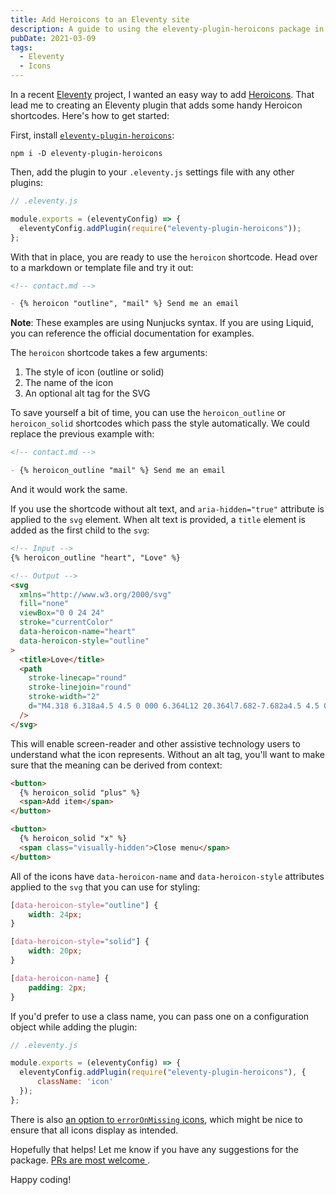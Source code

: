 ```yaml
---
title: Add Heroicons to an Eleventy site
description: A guide to using the eleventy-plugin-heroicons package in your Eleventy projects
pubDate: 2021-03-09
tags:
  - Eleventy
  - Icons
---
```



In a recent [Eleventy](https://11ty.dev) project, I wanted an easy way to add [Heroicons](https://heroicons.com). That lead me to creating an Eleventy plugin that adds some handy Heroicon shortcodes. Here's how to get started:

First, install [`eleventy-plugin-heroicons`](https://npm.im/eleventy-plugin-heroicons):

```shell
npm i -D eleventy-plugin-heroicons
```

Then, add the plugin to your `.eleventy.js` settings file with any other plugins:

```js
// .eleventy.js

module.exports = (eleventyConfig) => {
  eleventyConfig.addPlugin(require("eleventy-plugin-heroicons"));
};
```

With that in place, you are ready to use the `heroicon` shortcode. Head over to a markdown or template file and try it out:


```md
<!-- contact.md -->

- {% heroicon "outline", "mail" %} Send me an email
```


**Note**: These examples are using Nunjucks syntax. If you are using Liquid, you can reference the official documentation for examples.

The `heroicon` shortcode takes a few arguments:

1. The style of icon (outline or solid)
2. The name of the icon
3. An optional alt tag for the SVG

To save yourself a bit of time, you can use the `heroicon_outline` or `heroicon_solid` shortcodes which pass the style automatically. We could replace the previous example with:


```md
<!-- contact.md -->

- {% heroicon_outline "mail" %} Send me an email
```


And it would work the same.

If you use the shortcode without alt text, and `aria-hidden="true"` attribute is applied to the `svg` element. When alt text is provided, a `title` element is added as the first child to the `svg`:


```html
<!-- Input -->
{% heroicon_outline "heart", "Love" %}

<!-- Output -->
<svg
  xmlns="http://www.w3.org/2000/svg"
  fill="none"
  viewBox="0 0 24 24"
  stroke="currentColor"
  data-heroicon-name="heart"
  data-heroicon-style="outline"
>
  <title>Love</title>
  <path
    stroke-linecap="round"
    stroke-linejoin="round"
    stroke-width="2"
    d="M4.318 6.318a4.5 4.5 0 000 6.364L12 20.364l7.682-7.682a4.5 4.5 0 00-6.364-6.364L12 7.636l-1.318-1.318a4.5 4.5 0 00-6.364 0z"
  />
</svg>
```


This will enable screen-reader and other assistive technology users to understand what the icon represents. Without an alt tag, you'll want to make sure that the meaning can be derived from context:


```html
<button>
  {% heroicon_solid "plus" %}
  <span>Add item</span>
</button>

<button>
  {% heroicon_solid "x" %}
  <span class="visually-hidden">Close menu</span>
</button>
```


All of the icons have `data-heroicon-name` and `data-heroicon-style` attributes applied to the `svg` that you can use for styling:

```css
[data-heroicon-style="outline"] {
    width: 24px;
}

[data-heroicon-style="solid"] {
    width: 20px;
}

[data-heroicon-name] {
    padding: 2px;
}
```

If you'd prefer to use a class name, you can pass one on a configuration object while adding the plugin:

```js
// .eleventy.js

module.exports = (eleventyConfig) => {
  eleventyConfig.addPlugin(require("eleventy-plugin-heroicons"), {
      className: 'icon'
  });
};
```

There is also [an option to `errorOnMissing` icons](https://github.com/SeanMcP/eleventy-plugin-heroicons#configuration), which might be nice to ensure that all icons display as intended.

Hopefully that helps! Let me know if you have any suggestions for the package. [PRs are most welcome <Emoji symbol="😊" />](https://github.com/SeanMcP/eleventy-plugin-heroicons/pulls).

Happy coding!
